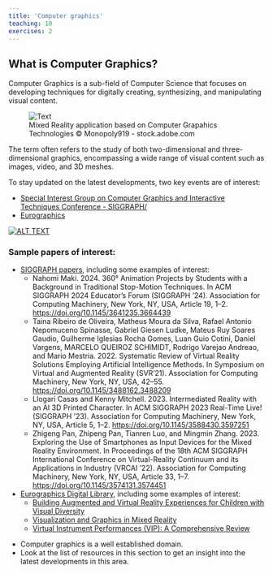 ```yaml
---
title: 'Computer graphics'
teaching: 10
exercises: 2
---
```


## What is Computer Graphics?

Computer Graphics is a sub-field of Computer Science that focuses on developing techniques for digitally creating, synthesizing, and manipulating visual content.


![Mixed Reality application based on Computer Grapahics Technologies &copy; Monopoly919 - stock.adobe.com](fig/AdobeStock_188158620.jpeg){alt="Text"}


The term often refers to the study of both two-dimensional and three-dimensional graphics, 
encompassing a wide range of visual content such as images, video, and 3D meshes.

To stay updated on the latest developments, two key events are of interest:

- [Special Interest Group on Computer Graphics and Interactive Techniques Conference - SIGGRAPH/](https://s2024.siggraph.org/)
- [Eurographics](https://eg2024.cyens.org.cy/)


[![ALT TEXT](https://i.ytimg.com/vi/tjYVcOJONdI/maxresdefault.jpg)](https://www.youtube.com/watch?v=tjYVcOJONdI&list=PL1PdIP1lGMJK9TyFNmc1oRdxcqX5YiJyI)


### Sample papers of interest:
- [SIGGRAPH papers](https://dl.acm.org/conference/siggraph/proceedings), including some examples of interest:
  - Nahomi Maki. 2024. 360° Animation Projects by Students with a Background in Traditional Stop-Motion Techniques. In ACM SIGGRAPH 2024 Educator's Forum (SIGGRAPH '24). Association for Computing Machinery, New York, NY, USA, Article 19, 1–2. [https://doi.org/10.1145/3641235.3664439](https://dl.acm.org/doi/10.1145/3641235.3664439)
  - Taina Ribeiro de Oliveira, Matheus Moura da Silva, Rafael Antonio Nepomuceno Spinasse, Gabriel Giesen Ludke, Mateus Ruy Soares Gaudio, Guilherme Iglesias Rocha Gomes, Luan Guio Cotini, Daniel Vargens, MARCELO QUEIROZ SCHIMIDT, Rodrigo Varejao Andreao, and Mario Mestria. 2022. Systematic Review of Virtual Reality Solutions Employing Artificial Intelligence Methods. In Symposium on Virtual and Augmented Reality (SVR'21). Association for Computing Machinery, New York, NY, USA, 42–55. [https://doi.org/10.1145/3488162.3488209](https://dl.acm.org/doi/10.1145/3488162.3488209)
  - Llogari Casas and Kenny Mitchell. 2023. Intermediated Reality with an AI 3D Printed Character. In ACM SIGGRAPH 2023 Real-Time Live! (SIGGRAPH '23). Association for Computing Machinery, New York, NY, USA, Article 5, 1–2. [https://doi.org/10.1145/3588430.3597251](https://dl.acm.org/doi/10.1145/3588430.3597251)
  - Zhigeng Pan, Zhipeng Pan, Tianren Luo, and Mingmin Zhang. 2023. Exploring the Use of Smartphones as Input Devices for the Mixed Reality Environment. In Proceedings of the 18th ACM SIGGRAPH International Conference on Virtual-Reality Continuum and its Applications in Industry (VRCAI '22). Association for Computing Machinery, New York, NY, USA, Article 33, 1–7. [https://doi.org/10.1145/3574131.3574451](https://dl.acm.org/doi/10.1145/3574131.3574451)
- [Eurographics Digital Library](https://diglib.eg.org/handle/10.2312/2633290), including some examples of interest: 
  - [Building Augmented and Virtual Reality Experiences for Children with Visual Diversity](https://diglib.eg.org/handle/10.2312/cgvc20221175)
  - [Visualization and Graphics in Mixed Reality](https://diglib.eg.org/handle/10.2312/egt20211036)
  - [Virtual Instrument Performances (VIP): A Comprehensive Review](https://diglib.eg.org/items/005fdb22-e373-4425-9a73-997f70f5db95)

::::::::::::::::::::::::::::::::::::: keypoints 

- Computer graphics is a well established domain. 
- Look at the list of
resources in this section to get an insight into the latest developments
in this area.
::::::::::::::::::::::::::::::::::::::::::::::::

